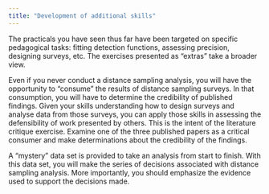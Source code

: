 ```yaml
---
title: "Development of additional skills"
---
```


The practicals you have seen thus far have been targeted on specific pedagogical tasks: fitting detection functions, assessing precision, designing surveys, etc. The exercises presented as "extras" take a broader view.  

Even if you never conduct a distance sampling analysis, you will have the opportunity to "consume" the results of distance sampling surveys.  In that consumption, you will have to determine the credibility of published findings. Given your skills understanding how to design surveys and analyse data from those surveys, you can apply those skills in assessing the defensibility of work presented by others. This is the intent of the literature critique exercise.  Examine one of the three published papers as a critical consumer and make determinations about the credibility of the findings.

A "mystery" data set is provided to take an analysis from start to finish. With this data set, you will make the series of decisions associated with distance sampling analysis. More importantly, you should emphasize the evidence used to support the decisions made.
